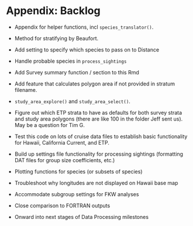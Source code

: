 # Appendix: Backlog {#backlog}

- Appendix for helper functions, incl `species_translator()`.  

- Method for stratifying by Beaufort.  

- Add setting to specify which species to pass on to Distance  

- Handle probable species in `process_sightings`   

- Add Survey summary function / section to this Rmd  

- Add feature that calculates polygon area if not provided in stratum filename.  

- `study_area_explore()` and `study_area_select()`.  

- Figure out which ETP strata to have as defaults for both survey strata and study area polygons (there are like 100 in the folder Jeff sent us).  May be a question for Tim G.  

- Test this code on lots of cruise data files to establish basic functionality for Hawaii, California Current, and ETP.   

- Build up settings file functionality for processing sightings (formatting DAT files for group size coefficients, etc.)  

- Plotting functions for species (or subsets of species)  

- Troubleshoot why longitudes are not displayed on Hawaii base map

- Accommodate subgroup settings for FKW analyses

- Close comparison to FORTRAN outputs  

- Onward into next stages of Data Processing milestones 




